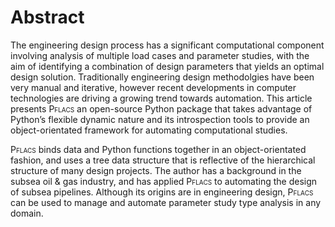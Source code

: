 # Abstract {-}

The engineering design process has a significant computational component involving analysis of multiple load cases and parameter studies, with the aim of identifying a combination of design parameters that yields an optimal design solution. Traditionally engineering design methodolgies have been very manual and iterative, however recent developments in computer technologies are driving a growing trend towards automation. This article presents [Pflacs]{.smallcaps} an open-source Python package that takes advantage of Python's flexible dynamic nature and its introspection tools to provide an object-orientated framework for automating computational studies.

[Pflacs]{.smallcaps} binds data and Python functions together in an object-orientated fashion, and uses a tree data structure that is reflective of the hierarchical structure of many design projects. The author has a background in the subsea oil & gas industry, and has applied  [Pflacs]{.smallcaps} to automating the  design of subsea pipelines.  Although its origins are in engineering design, [Pflacs]{.smallcaps} can be used to manage and automate parameter study type analysis in any domain.